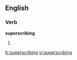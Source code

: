 
==English==

===Verb===
'''superscribing'''

# {{present participle of|[[superscribe]]}}

[[fr:superscribing]]
[[vi:superscribing]]